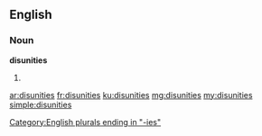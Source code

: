 ==English==

===Noun===
'''disunities'''

# {{plural of|disunity}}

[[Category:English plurals ending in "-ies"]]

[[ar:disunities]]
[[fr:disunities]]
[[ku:disunities]]
[[mg:disunities]]
[[my:disunities]]
[[simple:disunities]]